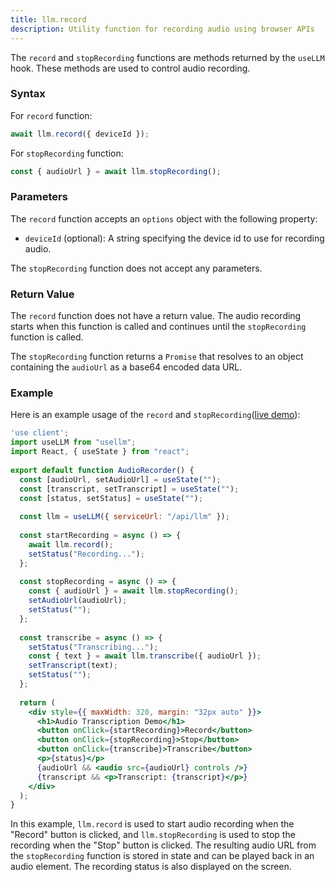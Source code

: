 ```yaml
---
title: llm.record
description: Utility function for recording audio using browser APIs
---
```


The `record` and `stopRecording` functions are methods returned by the `useLLM` hook. These methods are used to control audio recording.

### Syntax

For `record` function:

```jsx
await llm.record({ deviceId });
```

For `stopRecording` function:

```jsx
const { audioUrl } = await llm.stopRecording();
```

### Parameters

The `record` function accepts an `options` object with the following property:

- `deviceId` (optional): A string specifying the device id to use for recording audio.

The `stopRecording` function does not accept any parameters.

### Return Value

The `record` function does not have a return value. The audio recording starts when this function is called and continues until the `stopRecording` function is called.

The `stopRecording` function returns a `Promise` that resolves to an object containing the `audioUrl` as a base64 encoded data URL.

### Example

Here is an example usage of the `record` and `stopRecording`([live demo](/demos/audio)):

```jsx
'use client';
import useLLM from "usellm";
import React, { useState } from "react";
​
export default function AudioRecorder() {
  const [audioUrl, setAudioUrl] = useState("");
  const [transcript, setTranscript] = useState("");
  const [status, setStatus] = useState("");
​
  const llm = useLLM({ serviceUrl: "/api/llm" });
​
  const startRecording = async () => {
    await llm.record();
    setStatus("Recording...");
  };
​
  const stopRecording = async () => {
    const { audioUrl } = await llm.stopRecording();
    setAudioUrl(audioUrl);
    setStatus("");
  };
​
  const transcribe = async () => {
    setStatus("Transcribing...");
    const { text } = await llm.transcribe({ audioUrl });
    setTranscript(text);
    setStatus("");
  };
​
  return (
    <div style={{ maxWidth: 320, margin: "32px auto" }}>
      <h1>Audio Transcription Demo</h1>
      <button onClick={startRecording}>Record</button>
      <button onClick={stopRecording}>Stop</button>
      <button onClick={transcribe}>Transcribe</button>
      <p>{status}</p>
      {audioUrl && <audio src={audioUrl} controls />}
      {transcript && <p>Transcript: {transcript}</p>}
    </div>
  );
}
```

In this example, `llm.record` is used to start audio recording when the "Record" button is clicked, and `llm.stopRecording`
is used to stop the recording when the "Stop" button is clicked. The resulting audio URL from the `stopRecording` function
is stored in state and can be played back in an audio element. The recording status is also displayed on the screen.
